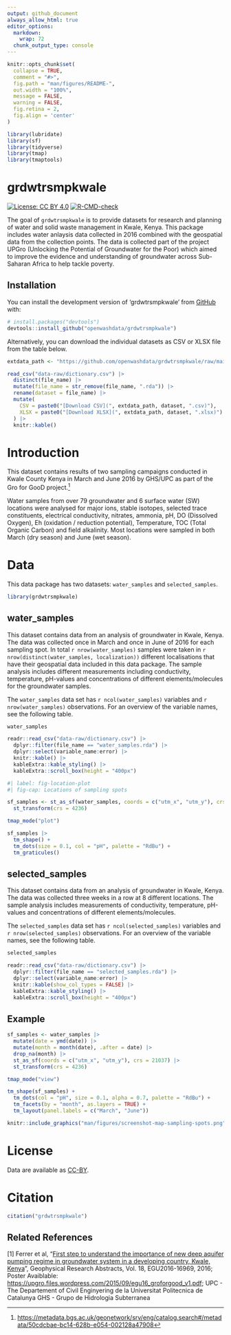 ```yaml
---
output: github_document
always_allow_html: true
editor_options: 
  markdown: 
    wrap: 72
  chunk_output_type: console
---
```


<!-- README.md is generated from README.Rmd. Please edit that file -->

```r
knitr::opts_chunk$set(
  collapse = TRUE,
  comment = "#>",
  fig.path = "man/figures/README-",
  out.width = "100%",
  message = FALSE,
  warning = FALSE,
  fig.retina = 2,
  fig.align = 'center'
)

library(lubridate)
library(sf)
library(tidyverse)
library(tmap)
library(tmaptools)
```

# grdwtrsmpkwale

<!-- badges: start -->

[![License: CC BY
4.0](https://img.shields.io/badge/License-CC_BY_4.0-lightgrey.svg)](https://creativecommons.org/licenses/by/4.0/)
[![R-CMD-check](https://github.com/openwashdata/grdwtrsmpkwale/actions/workflows/R-CMD-check.yaml/badge.svg)](https://github.com/openwashdata/grdwtrsmpkwale/actions/workflows/R-CMD-check.yaml)

<!-- badges: end -->

The goal of `grdwtrsmpkwale` is to provide datasets for research and
planning of water and solid waste management in Kwale, Kenya. This
package includes water anlaysis data collected in 2016 combined with the
geospatial data from the collection points. The data is collected part of the project UPGro (Unlocking the Potential of Groundwater for the Poor) which aimed to improve the evidence and understanding of groundwater across Sub-Saharan Africa to help tackle poverty.

## Installation

You can install the development version of 'grdwtrsmpkwale' from
[GitHub](https://github.com/openwashdata/grdwtrsmpkwale) with:

``` r
# install.packages("devtools")
devtools::install_github("openwashdata/grdwtrsmpkwale")
```

Alternatively, you can download the individual datasets as CSV or XLSX
file from the table below.

```r

extdata_path <- "https://github.com/openwashdata/grdwtrsmpkwale/raw/main/inst/extdata/"

read_csv("data-raw/dictionary.csv") |> 
  distinct(file_name) |> 
  mutate(file_name = str_remove(file_name, ".rda")) |> 
  rename(dataset = file_name) |> 
  mutate(
    CSV = paste0("[Download CSV](", extdata_path, dataset, ".csv)"),
    XLSX = paste0("[Download XLSX](", extdata_path, dataset, ".xlsx)")
  ) |> 
  knitr::kable()

```

# Introduction

This dataset contains results of two sampling campaigns conducted in
Kwale County Kenya in March and June 2016 by GHS/UPC as part of the Gro
for GooD project.[^1]

[^1]: <https://metadata.bgs.ac.uk/geonetwork/srv/eng/catalog.search#/metadata/50cdcbae-bc14-628b-e054-002128a47908>

Water samples from over 79 groundwater and 6 surface water (SW)
locations were analysed for major ions, stable isotopes, selected trace
constituents, electrical conductivity, nitrates, ammonia, pH, DO
(Dissolved Oxygen), Eh (oxidation / reduction potential), Temperature,
TOC (Total Organic Carbon) and field alkalinity. Most locations were
sampled in both March (dry season) and June (wet season).

# Data

This data package has two datasets: `water_samples` and
`selected_samples`.

```r
library(grdwtrsmpkwale)
```

## water_samples

This dataset contains data from an analysis of groundwater in Kwale,
Kenya. The data was collected once in March and once in June of 2016 for
each sampling spot. In total `r nrow(water_samples)` samples were taken
in `r nrow(distinct(water_samples, localization))` different
localisations that have their geospatial data included in this data
package. The sample analysis includes different measurements including
conductivity, temperature, pH-values and concentrations of different
elements/molecules for the groundwater samples.

The `water_samples` data set has `r ncol(water_samples)` variables and
`r nrow(water_samples)` observations. For an overview of the variable
names, see the following table.

```r
water_samples
```

```r
readr::read_csv("data-raw/dictionary.csv") |>
  dplyr::filter(file_name == "water_samples.rda") |>
  dplyr::select(variable_name:error) |> 
  knitr::kable() |> 
  kableExtra::kable_styling() |> 
  kableExtra::scroll_box(height = "400px")
```

```r
#| label: fig-location-plot
#| fig-cap: Locations of sampling spots

sf_samples <- st_as_sf(water_samples, coords = c("utm_x", "utm_y"), crs = 21037) |>
  st_transform(crs = 4236)

tmap_mode("plot")

sf_samples |>
  tm_shape() +
  tm_dots(size = 0.1, col = "pH", palette = "RdBu") +
  tm_graticules()

```

## selected_samples

This dataset contains data from an analysis of groundwater in Kwale,
Kenya. The data was collected three weeks in a row at 8 different
locations. The sample analysis includes measurements of conductivity,
temperature, pH-values and concentrations of different
elements/molecules.

The `selected_samples` data set has `r ncol(selected_samples)` variables
and `r nrow(selected_samples)` observations. For an overview of the
variable names, see the following table.

```r
selected_samples
```

```r
readr::read_csv("data-raw/dictionary.csv") |> 
  dplyr::filter(file_name == "selected_samples.rda") |> 
  dplyr::select(variable_name:error) |>  
  knitr::kable(show_col_types = FALSE) |> 
  kableExtra::kable_styling() |> 
  kableExtra::scroll_box(height = "400px")
```

## Example

```r
sf_samples <- water_samples |> 
  mutate(date = ymd(date)) |> 
  mutate(month = month(date), .after = date) |> 
  drop_na(month) |> 
  st_as_sf(coords = c("utm_x", "utm_y"), crs = 21037) |>
  st_transform(crs = 4236)

tmap_mode("view")

tm_shape(sf_samples) +
  tm_dots(col = "pH", size = 0.1, alpha = 0.7, palette = "RdBu") +
  tm_facets(by = "month", as.layers = TRUE) +
  tm_layout(panel.labels = c("March", "June"))

```

```r
knitr::include_graphics("man/figures/screenshot-map-sampling-spots.png")
```

# License

Data are available as
[CC-BY](https://github.com/openwashdata/grdwtrsmpkwale/blob/main/LICENSE.md).

# Citation

```r
citation("grdwtrsmpkwale")
```

## Related References

[1] Ferrer et al, "[First step to understand the importance of new deep aquifer pumping
regime in groundwater system in a developing country, Kwale,
Kenya](http://meetingorganizer.copernicus.org/EGU2016/EGU2016-16969.pdf)",
Geophysical Research Abstracts, Vol. 18, EGU2016-16969,
2016; Poster Avaiblable: <https://upgro.files.wordpress.com/2015/09/egu16_groforgood_v1.pdf>;
UPC - The Departement of Civil Enginyering de la Universitat Politecnica
de Catalunya GHS - Grupo de Hidrologia Subterranea
